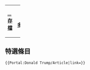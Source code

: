 {| class="noprint" width="100%"  border="0" style="padding: 0; margin: 0; background-color:transparent"
|-
| width="33%"| <div style="text-align:left;">'''[[Portal:唐納·川普/特選條目|... 存檔]]'''</div> ||
<div style="text-align:right;margin-right:10px;margin-bottom:0px;">
'''[[{{{link}}}|更多 ...]]'''
</div >
|}<noinclude>

== 特選條目 ==
<pre>
{{Portal:Donald Trump/Article|link=}}
</pre>
</noinclude>